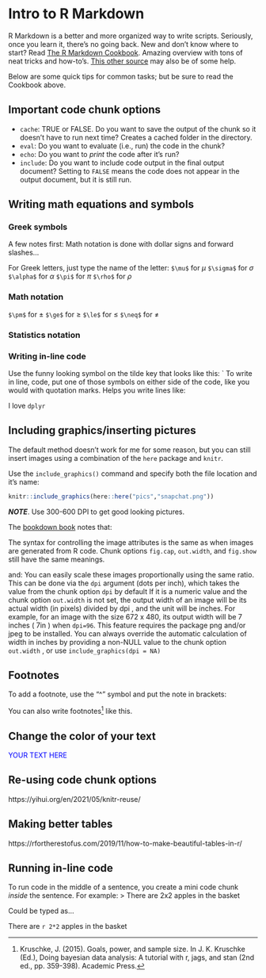 # Intro to R Markdown

R Markdown is a better and more organized way to write scripts. Seriously, once you learn it, there's no going back. New and don't know where to start? Read [The R Markdown Cookbook](https://bookdown.org/yihui/rmarkdown-cookbook/conceptual-overview.html). Amazing overview with tons of neat tricks and how-to's. [This other source](https://rmd4sci.njtierney.com/using-rmarkdown.html#the-anatomy-of-an-rmarkdown-document) may also be of some help.

Below are some quick tips for common tasks; but be sure to read the Cookbook above.

## Important code chunk options

- `cache`: TRUE or FALSE. Do you want to save the output of the chunk so it doesn't have to run next time? Creates a cached folder in the directory.
- `eval`: Do you want to evaluate (i.e., run) the code in the chunk?
- `echo`: Do you want to *print* the code after it's run?
- `include`: Do you want to include code output in the final output document? Setting to `FALSE` means the code does not appear in the output document, but it is still run.

## Writing math equations and symbols

### Greek symbols

A few notes first:
Math notation is done with dollar signs and forward slashes...

For Greek letters, just type the name of the letter:
`$\mu$` for $\mu$
`$\sigma$` for $\sigma$
`$\alpha$` for $\alpha$
`$\pi$` for $\pi$
`$\rho$` for $\rho$

### Math notation

`$\pm$` for ±
`$\ge$` for ≥
`$\le$` for ≤
`$\neq$` for ≠

### Statistics notation

### Writing in-line code

Use the funny looking symbol on the tilde key that looks like this: `
To write in line, code, put one of those symbols on either side of the code, like you would with quotation marks. Helps you write lines like:

I love `dplyr`


## Including graphics/inserting pictures

The default method doesn't work for me for some reason, but you can still insert images using a combination of the `here` package and `knitr`.

Use the `include_graphics()` command and specify both the file location and it's name:
```r
knitr::include_graphics(here::here("pics","snapchat.png"))
```

***NOTE***. Use 300-600 DPI to get good looking pictures.

The [bookdown book](https://bookdown.org/yihui/bookdown/figures.html) notes that:

  The syntax for controlling the image attributes is the same as when images are generated from R 
  code. Chunk options `fig.cap`, `out.width`, and `fig.show` still have the same meanings. 

and:
  You can easily scale these images proportionally using the same ratio. This can be done via the 
  `dpi` argument (dots per inch), which takes the value from the chunk option `dpi` by default If it is a 
  numeric value and the chunk option `out.width` is not set, the output width of an image will be its 
  actual width (in pixels) divided by dpi , and the unit will be inches. For example, for an image with 
  the size 672 x 480, its output width will be 7 inches ( 7in ) when `dpi=96`. 
  This feature requires the package png and/or jpeg to be installed. You can always override the automatic calculation of 
  width in inches by providing a non-NULL value to the chunk option `out.width` , or use `include_graphics(dpi = NA)`



## Footnotes

To add a footnote, use the "^" symbol and put the note in brackets:

You can also write footnotes^[Kruschke, J. (2015). Goals, power, and sample size. In J. K. Kruschke (Ed.), Doing bayesian data analysis: A tutorial with r, jags, and stan (2nd ed., pp. 359-398). Academic Press.] like this.

## Change the color of your text

<span style="color:blue">  YOUR TEXT HERE </span>


## Re-using code chunk options
https://yihui.org/en/2021/05/knitr-reuse/


## Making better tables

https://rfortherestofus.com/2019/11/how-to-make-beautiful-tables-in-r/


## Running in-line code

To run code in the middle of a sentence, you create a mini code chunk *inside* the sentence. For example:
> There are 2x2 apples in the basket

Could be typed as...

There are `r 2*2` apples in the basket


